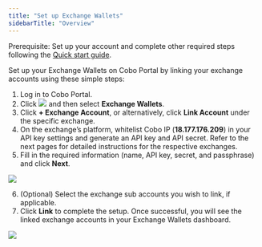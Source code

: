 ```yaml
---
title: "Set up Exchange Wallets"
sidebarTitle: "Overview"
---
```


<Note>Prerequisite: Set up your account and complete other required steps following the [Quick start guide](/en/portal/quick-start-guide).</Note>

Set up your Exchange Wallets on Cobo Portal by linking your exchange accounts using these simple steps:

1) Log in to Cobo Portal.
2) Click <img src="/en/images/exchange-wallet/1.png" className="icon"></img> and then select **Exchange Wallets**.
3) Click **+ Exchange Account**, or alternatively, click **Link Account** under the specific exchange.
4) On the exchange’s platform, whitelist Cobo IP (**18.177.176.209**) in your API key settings and generate an API key and API secret. Refer to the next pages for detailed instructions for the respective exchanges.
5) Fill in the required information (name, API key, secret, and passphrase) and click **Next**.

<img src="/en/images/exchange-wallet/image 3.png" className="screenshot_modal"/>

6) (Optional) Select the exchange sub accounts you wish to link, if applicable.
7) Click **Link** to complete the setup. Once successful, you will see the linked exchange accounts in your Exchange Wallets dashboard.

<img src="/en/images/exchange-wallet/exchange new 2.png" className="screenshot_full_screen"/>
